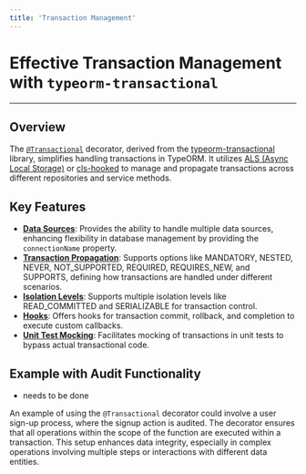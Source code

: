 ```yaml
---
title: 'Transaction Management'
---
```


# Effective Transaction Management with `typeorm-transactional`

---

## Overview

The [`@Transactional`](https://github.com/Aliheym/typeorm-transactional?tab=readme-ov-file#using-transactional-decorator) decorator, derived from the [typeorm-transactional](https://www.npmjs.com/package/typeorm-transactional) library, simplifies handling transactions in TypeORM. It utilizes [ALS (Async Local Storage)](https://nodejs.org/api/async_context.html#class-asynclocalstorage) or [cls-hooked](https://www.npmjs.com/package/cls-hooked) to manage and propagate transactions across different repositories and service methods.

## Key Features

- [**Data Sources**](https://github.com/Aliheym/typeorm-transactional?tab=readme-ov-file#data-sources): Provides the ability to handle multiple data sources, enhancing flexibility in database management by providing the `connectionName` property.
- [**Transaction Propagation**](https://github.com/Aliheym/typeorm-transactional?tab=readme-ov-file#transaction-propagation): Supports options like MANDATORY, NESTED, NEVER, NOT_SUPPORTED, REQUIRED, REQUIRES_NEW, and SUPPORTS, defining how transactions are handled under different scenarios.
- [**Isolation Levels**](https://github.com/Aliheym/typeorm-transactional?tab=readme-ov-file#isolation-levels): Supports multiple isolation levels like READ_COMMITTED and SERIALIZABLE for transaction control.
- [**Hooks**](https://github.com/Aliheym/typeorm-transactional?tab=readme-ov-file#hooks): Offers hooks for transaction commit, rollback, and completion to execute custom callbacks.
- [**Unit Test Mocking**](https://github.com/Aliheym/typeorm-transactional?tab=readme-ov-file#unit-test-mocking): Facilitates mocking of transactions in unit tests to bypass actual transactional code.

## Example with Audit Functionality

- needs to be done

An example of using the `@Transactional` decorator could involve a user sign-up process, where the signup action is audited. The decorator ensures that all operations within the scope of the function are executed within a transaction. This setup enhances data integrity, especially in complex operations involving multiple steps or interactions with different data entities.
